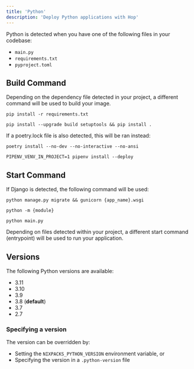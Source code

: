 ```yaml
---
title: 'Python'
description: 'Deploy Python applications with Hop'
---
```


<Snippet file="nixpacks-notice.mdx" />

Python is detected when you have one of the following files in your codebase:

- `main.py`
- `requirements.txt`
- `pyproject.toml`

## Build Command

Depending on the dependency file detected in your project, a different command will be used to build your image.

<AccordionGroup>

<Accordion title="requirements.txt">

```shell
pip install -r requirements.txt
```

</Accordion>
<Accordion title="pyproject.toml">

```shell
pip install --upgrade build setuptools && pip install .
```

If a poetry.lock file is also detected, this will be ran instead:

```shell
poetry install --no-dev --no-interactive --no-ansi
```

</Accordion>
<Accordion title="Pipfile">

```shell
PIPENV_VENV_IN_PROJECT=1 pipenv install --deploy
```

</Accordion>

</AccordionGroup>

## Start Command

<AccordionGroup>

<Accordion title="Django">
If Django is detected, the following command will be used:

```shell
python manage.py migrate && gunicorn {app_name}.wsgi
```

</Accordion>
<Accordion title="pyproject.toml">

```shell
python -m {module}
```

</Accordion>
<Accordion title="Otherwise">

```shell
python main.py
```

</Accordion>
</AccordionGroup>

Depending on files detected within your project, a different start command (entrypoint) will be used to run your application.

## Versions

The following Python versions are available:

- 3.11
- 3.10
- 3.9
- 3.8 (**default**)
- 3.7
- 2.7

### Specifying a version

The version can be overridden by:

- Setting the `NIXPACKS_PYTHON_VERSION` environment variable, or
- Specifying the version in a `.python-version` file
